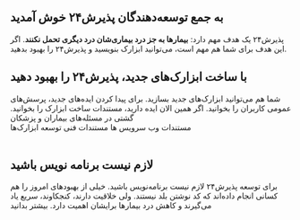 
<div className="flex flex-col max-w-5xl mx-auto gap-28 justify-center items-center w-full py-20  px-6">
<div className="flex flex-col space-y-1 max-w-screen-sm md:px-10">
    <h2 className="text-2xl font-bold">به جمع توسعه‌دهندگان پذیرش۲۴ خوش آمدید</h2>
    <span className="font-thin">
    پذیرش۲۴ یک هدف مهم دارد:  <b>بیمارها به جز درد بیماری‌شان درد دیگری تحمل نکنند</b>. اگر این هدف برای شما هم مهم است، می‌توانید ابزارک  بنویسید و پذیرش۲۴ را بهبود بدهید.
   </span>
</div>

<div className="flex flex-col-reverse md:flex-row justify-center  items-center md:items-start  md:justify-between gap-14">
  <div className="flex flex-col space-y-1">
    <h2 className="text-2xl font-bold">با ساخت ابزارک‌های جدید، پذیرش۲۴ را بهبود دهید</h2>
    <span className="font-extralight">
شما هم می‌توانید ابزارک‌های جدید بسازید. برای پیدا کردن ایده‌های جدید، پرسش‌های عمومی کاربران را بخوانید. اگر همین الان ایده دارید، مستندات ساخت ابزارک را بخوانید.
  </span>
   <Link
      className="p-2 font-medium text-sm px-4  md:w-fit w-full md:max-w-fit text-center transition-all !mt-7 bg-primary text-white hover:bg-primary/90 dark:bg-white dark:text-black dark:bg-white/90"
    target="_blank"  href="https://newsupport.paziresh24.com/public-tickets/"
    >
  گشتی در مسئله‌های بیماران و پزشکان
    </Link>
    <div className="flex flex-col md:flex-row items-center gap-3 !mt-3">
<Link
      className="p-2 font-medium text-sm px-4 md:w-fit w-full md:max-w-fit text-center transition-all bg-primary text-white hover:bg-primary/90 dark:bg-white dark:text-black dark:bg-white/90"
      href="/rest"
    >
   مستندات  وب سرویس ها
    </Link>
    <Link
      className="p-2 font-medium text-sm px-4  md:w-fit w-full md:max-w-fit text-center transition-all bg-primary text-white hover:bg-primary/90 dark:bg-white dark:text-black dark:bg-white/90"
      href="/apps"
    >
   مستندات  فنی توسعه ابزارک‌ها
    </Link>
    </div>
    

  </div>
  <img src="/development.svg" alt="" className="w-80 hidden dark:block" />
  <img src="/development-dark.svg" alt="" className="w-80 dark:hidden" />
</div>

<div className="flex flex-col-reverse  md:flex-row justify-center items-center md:items-start md:justify-between gap-14">
  <div className="flex flex-col space-y-1">
    <h2 className="text-2xl font-bold">لازم نیست برنامه نویس باشید</h2>
    <span className="font-extralight">
     برای توسعه پذیرش۲۴ لازم نیست برنامه‌نویس باشید. خیلی از بهبودهای امروز را هم کسانی انجام داده‌اند که کد نوشتن بلد نیستند. ولی خلاقیت دارند، کنجکاوند، سریع یاد می‌گیرند و کاهش درد بیمارها برایشان اهمیت دارد.
    </span>
    <Link
      className="p-2 font-medium text-sm px-4  md:w-fit w-full md:max-w-fit text-center transition-all !mt-7 bg-primary text-white hover:bg-primary/90 dark:bg-white dark:text-black dark:bg-white/90"
      target="_blank"  href="https://t.me/amirhbeigi"
    >
      بیشتر بدانید
    </Link>
  </div>
  <img src="/connecting.svg" alt="" className="w-80 hidden dark:block" />
  <img src="/connecting-dark.svg" alt="" className="w-80 dark:hidden" />
</div>
</div>
